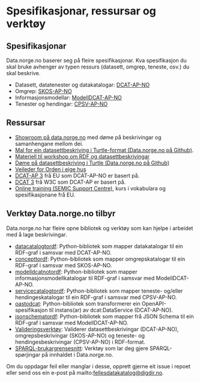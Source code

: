 # Spesifikasjonar, ressursar og verktøy

## Spesifikasjonar

Data.norge.no baserer seg på fleire spesifikasjonar. Kva spesifikasjon du skal bruke avhenger av typen ressurs (datasett, omgrep, teneste, osv.) du skal beskrive.

- Datasett, datatenester og datakatalogar: [DCAT-AP-NO](https://data.norge.no/specification/dcat-ap-no)
- Omgrep: [SKOS-AP-NO](https://data.norge.no/specification/skos-ap-no-begrep)
- Informasjonsmodellar: [ModellDCAT-AP-NO](https://data.norge.no/specification/modelldcat-ap-no)
- Tenester og hendingar: [CPSV-AP-NO](https://data.norge.no/specification/cpsv-ap-no)

## Ressursar

- [Showroom på data.norge.no](https://data.norge.no/showroom/overview) med døme på beskrivingar og samanhengane mellom dei.
- [Mal for ein datasettbeskriving i Turtle-format (Data.norge.no på Github)](https://github.com/fellesdatakatalog/sikt-workshop/blob/main/example-template.ttl).
- [Materiell til workshop om RDF og datasettbeskrivingar](https://github.com/fellesdatakatalog/sikt-workshop/blob/860e9b5b3d1596c2e97496d535056fc61115a4e5/ressurshefte/ressurshefte.md)
- [Døme på datasettbeskriving i Turtle (Data.norge.no på Github)](https://github.com/Informasjonsforvaltning/dcat-ap-no/blob/4d09617568f0f353b336ddd966b2228dc35f084e/examples/test.ttl)
- [Veileder for Orden i eige hus](https://www.digdir.no/informasjonsforvaltning/veileder-orden-i-eget-hus/2716)
- [DCAT-AP 3](https://semiceu.github.io/DCAT-AP/releases/3.0.0/#DataService) frå EU som DCAT-AP-NO er basert på.
- [DCAT 3](https://www.w3.org/TR/vocab-dcat-3/) frå W3C som DCAT-AP er basert på.
- [Online training (SEMIC Support Centre)](https://joinup.ec.europa.eu/collection/semic-support-centre/online-trainings), kurs i vokabulara og spesifikasjonane frå EU.

## Verktøy Data.norge.no tilbyr

Data.norge.no har fleire opne bibliotek og verktøy som kan hjelpe i arbeidet med å lage beskrivingar.

- [datacatalogtordf](https://github.com/Informasjonsforvaltning/datacatalogtordf): Python-bibliotek som mapper datakatalogar til ein RDF-graf i samsvar med DCAT-AP-NO.
- [concepttordf](https://github.com/Informasjonsforvaltning/concepttordf): Python-bibliotek som mapper omgrepskatalogar til ein RDF-graf i samsvar med SKOS-AP-NO.
- [modelldcatnotordf](https://github.com/Informasjonsforvaltning/modelldcatnotordf): Python-bibliotek som mapper informasjonsmodellkatalogar til RDF-graf i samsvar med ModellDCAT-AP-NO.
- [servicecatalogtordf](https://github.com/Informasjonsforvaltning/servicecatalogtordf): Python-bibliotek som mapper teneste- og/eller hendingeskatalogar til ein RDF-graf i samsvar med CPSV-AP-NO.
- [oastodcat](https://github.com/Informasjonsforvaltning/oastodcat): Python-bibliotek som transformerer ein OpenAPI-spesifikasjon til instans(ar) av dcat:DataService (DCAT-AP-NO).
- [jsonschematordf](https://github.com/Informasjonsforvaltning/jsonschematordf): Python-bibliotek som mapper frå JSON Schema til ein RDF-graf i samsvar med ModellDCAT-AP-NO.
- [Valideringsverktøy](https://data.norge.no/validator): Validerer datasettbeskrivingar (DCAT-AP-NO), omgrepsbeskrivingar (SKOS-AP-NO) og teneste- og hendingesbeskrivingar (CPSV-AP-NO) i RDF-format.
- [SPARQL-brukargrensesnitt](https://data.norge.no/sparql): Verktøy som lar deg gjere SPARQL-spørjingar på innhaldet i Data.norge.no.

Om du oppdagar feil eller manglar i desse, opprett gjerne eit issue i repoet eller send oss ein e-post på mailto:fellesdatakatalog@digdir.no.
